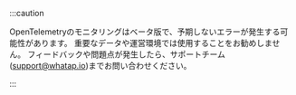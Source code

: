 :::caution

OpenTelemetryのモニタリングはベータ版で、予期しないエラーが発生する可能性があります。 重要なデータや運営環境では使用することをお勧めしません。 フィードバックや問題点が発生したら、サポートチーム(support@whatap.io)までお問い合わせください。

:::
